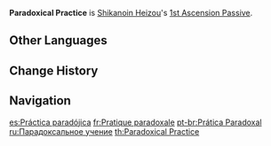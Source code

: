 {{Talent Infobox
|image         = Talent Paradoxical Practice.png
|character     = Shikanoin Heizou
|type          = 1st Ascension Passive
|info          = When Shikanoin Heizou activates a [[Swirl]] reaction while on the field, he will gain 1 Declension stack for [[Heartstopper Strike]]. This effect can be triggered every 0.1s.
}}
'''Paradoxical Practice''' is [[Shikanoin Heizou]]'s [[1st Ascension Passive]].

==Other Languages==
{{Other Languages
|en      = Paradoxical Practice
|zhs     = 反论稽古
|zhs_rm  = Fǎnlùn Jīgǔ
|zht     = 反論稽古
|zht_rm  = Fǎnlùn Jīgǔ
|zh_tl   = 
|ja      = 反論稽古
|ja_rm   = Hanron Keiko
|ja_tl   = Refutal Practice
|ko      = 반론의 고찰
|ko_rm   = Banron-ui Gochal
|ko_tl   = Contemplation of Objection
|es      = Práctica paradójica
|es_tl   = Paradoxical Practice
|fr      = Pratique paradoxale
|fr_tl   = Paradoxical Practice
|ru      = Парадоксальное учение
|ru_tl   = Paradoxical Learning
|th      = Paradoxical Practice
|vi      = Kinh Nghiệm Phản Biện
|vi_tl   = 
|de      = Unterricht der Ablehnung
|de_tl   = Lesson of Rejection
|id      = Paradoxical Practice
|pt      = Prática Paradoxal
|pt_tl   = 
|tr      = Çelişkili Eğitim
|tr_tl   = 
|it      = Pratica paradossale
|it_tl   = Paradossal Practice
}}

==Change History==
{{Change History|2.8}}

==Navigation==
{{Talent Navbox|Shikanoin Heizou}}

[[es:Práctica paradójica]]
[[fr:Pratique paradoxale]]
[[pt-br:Prática Paradoxal]]
[[ru:Парадоксальное учение]]
[[th:Paradoxical Practice]]